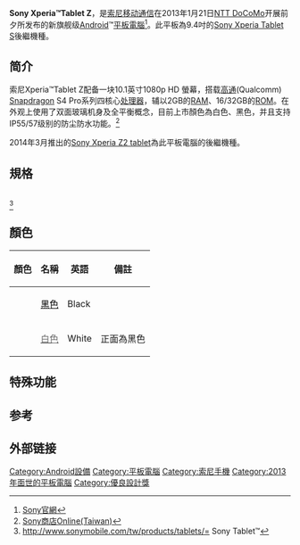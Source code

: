 
{{Infobox Mobile
| name         = Sony Xperia™Tablet Z
| logo         = <!-- file name only, i.e. example.png -->
| logosize     = <!-- include "px" - Uses users default image size if omitted -->
| image        = File:Sony Xperia Tablet Z.jpg
| imagesize    = 220px
| brand         = [[索尼|索尼]]
| manufacturer  = [[索尼移動通信|索尼移動通信]]
| slogan       = 體驗Sony最佳的平板電腦
| series        = [[Xperia|Sony Xperia]]™
| modelnumber  = SGP311、SGP31、SGP321、SGP351、SGP341
| released      = {{Start date and age |2013|01|21|df=yes}}
| available     = {{Start date and age|2013|05|21|df=yes}} (CHN)
|related        = [[Sony_Xperia_Z|Sony Xperia Z]]
| predecessor  = [[Sony_Tablet_S|Sony Xperia Tablet S]]
| successor    = [[Sony_Xperia_Z2_Tablet|Sony Xperia Z2 Tablet]]
| form          = [[平板|平板]]
| size         = {{convert|172|mm|in|abbr=on}} H <br /> {{convert|266|mm|in|abbr=on}} W <br /> {{convert|6.9|mm|in|abbr=on}} D
| weight       = {{convert|495|g|oz|abbr=on}}
| os           = [[Android|Android]]™ 4.3 (Jelly Bean)，可升級至Android™ 5.1 Lollipop，Android 8 Oreo (可更新客製化韌體)
| soc          = [[Qualcomm|Qualcomm]] [[Snapdragon_(system_on_chip)|Snapdragon]] MSM8974 800
| cpu          = Qualcomm Snapdragon™S4 Pro - 1.5GHz 四核心
| gpu          = [[Adreno|Adreno]] 320
| memory_card  = 64 GB [[microSD|microSD]]/HC
| memory       = 2 GB [[隨機存取記憶體|RAM]]       16/32 GB [[ROM|ROM]]
| battery       = 6000mAh（毫安培）
| |input          = 電阻和電容混合式觸控技術
| display      = {{convert|10.1|in|mm|abbr=on}} diagonal [[TFT_LCD|TFT]] <br />1920x1200 px ([[Pixel_density|ppi]])
| camera       = 主鏡頭：810 萬像素鏡頭，視訊鏡頭：220萬像素[[CMOS|CMOS]]
| sound        =| connectivity = [[Wi-Fi|Wi-Fi]]<br />
[[Digital_Living_Network_Alliance|DLNA]]<br />
[[GPS|GPS]]/[[GLONASS|GLONASS]]<br />
[[近場通訊|NFC]]<br />
[[Bluetooth|Bluetooth]] [[Bluetooth_v4.0|4.0]]
}}
'''Sony Xperia™Tablet Z'''，是[[索尼移动通信|索尼移动通信]]在2013年1月21日[[NTT_DoCoMo|NTT DoCoMo]]开展前夕所发布的新旗舰级[[Android|Android]]™[[平板電腦|平板電腦]]<ref name="Sony官網">[http://www.sonymobile.com/tw/= Sony官網]</ref>。此平板為9.4吋的[[Sony_Xperia_Tablet_S|Sony Xperia Tablet S]]後繼機種。

==简介==
索尼Xperia™Tablet Z配备一块10.1英寸1080p HD 螢幕，搭载[[高通|高通]](Qualcomm) [[驍龍|Snapdragon]] S4 Pro系列四核心[[处理器|处理器]]，辅以2GB的[[隨機存取記憶體|RAM]]、16/32GB的[[ROM|ROM]]。在外观上使用了双面玻璃机身及全平衡概念，目前上市顏色為白色、黑色，并且支持IP55/57级别的防尘防水功能。<ref name='Sony商店Online(Taiwan)'>[http://store.sony.com.tw/is-bin/INTERSHOP.enfinity/WFS/Sony-SonyStyle-Site/zh_TW/-/TWD/ViewStandardCatalog-Browse?CategoryDomainName=Sony-SonyStyle-OnlineStore&CategoryName=se-phone= Sony商店Online(Taiwan)]{{dead link|date=2018年4月 |bot=InternetArchiveBot |fix-attempted=yes }}</ref>

2014年3月推出的[[Sony_Xperia_Z2_tablet|Sony Xperia Z2 tablet]]為此平板電腦的後繼機種。

== 規格 ==
{| class="wikitable sortable"
|-

|-
| CPU     || 高通(Qualcomm) Snapdragon S4 Pro 1.5GHz 四核心处理器
|-
| GPU     || Adreno 320 图像处理器
|-
| RAM    ||  2GB
|-
| ROM     || 16/32GB（最高支持64GB microSD™ 卡,支援 SDXC)
|-
| 屏幕    || 10.1英寸HD VA-TFT LCD螢幕(1920×1200像素) 
|-
| 主鏡頭    || 约810万像素，Exmor R™
|-
| 前置鏡頭    || 220万像素[[CMOS|CMOS]]
|-
| 操作系统    || Android™ 4.3
|-
| 尺寸及重量    || 尺寸：172mm×266mm×6.9mm     重量：495克
|-
| 电池    || 6000mAh(毫安培)
|-
| 其它功能    ||支持IP55/57级别的防尘防水。
|}
<ref name="Sony Tablet™">http://www.sonymobile.com/tw/products/tablets/= Sony Tablet™</ref>

==顏色==
{| class="wikitable + sortable"
|-
!顏色!!名稱!!英語!!備註
|-
|bgcolor="#000000"| ||[[黑色|<font color="#000000">黑色</font>]]||Black||
|-
|bgcolor="#FFFFFF"| ||[[白色|<font color="#696969">白色</font>]]||White||正面為黑色
|}

==特殊功能==

==参考==
{{Reflist}}

==外部链接==


{{Sony phones}}

[[Category:Android設備|Category:Android設備]]
[[Category:平板電腦|Category:平板電腦]]
[[Category:索尼手機|Category:索尼手機]]
[[Category:2013年面世的平板電腦|Category:2013年面世的平板電腦]]
[[Category:優良設計獎|Category:優良設計獎]]